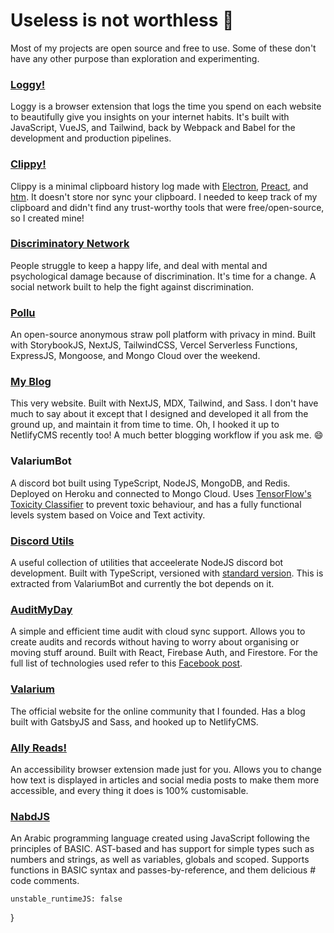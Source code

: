 
<SEO
	description='An overview of my favourite projects'
	path='projects'
	title='Projects'
/>

<Layout>

# Useless is not worthless 🚀

Most of my projects are open source and free to use. Some of these don't
have any other purpose than exploration and experimenting.


<a href='https://github.com/kl13nt/loggy'>
	<h3>Loggy!</h3>
</a>

Loggy is a browser extension that logs the time you spend on each website to beautifully give you insights on your internet habits. It's built with JavaScript, VueJS, and Tailwind, back by Webpack and Babel for the development and production pipelines.

<a href='https://github.com/kl13nt/clippy'>
	<h3>Clippy!</h3>
</a>

Clippy is a minimal clipboard history log made with
[Electron](https://electronjs.org), [Preact](https://preactjs.com), and
[htm](https://github.com/developit/htm). It doesn't store nor sync your
clipboard. I needed to keep track of my clipboard and didn't find any
trust-worthy tools that were free/open-source, so I created mine!

<a href='/projects/discriminatory'>
	<h3>Discriminatory Network</h3>
</a>

People struggle to keep a happy life, and deal with mental and psychological damage because of discrimination. It's time for a change. A social network built to help the fight against discrimination.

<a href='https://pollu.vercel.app'>
	<h3>Pollu</h3>
</a>

An open-source anonymous straw poll platform with privacy in mind.
Built with StorybookJS, NextJS, TailwindCSS, Vercel Serverless
Functions, ExpressJS, Mongoose, and Mongo Cloud over the weekend.

<a href='/'>
	<h3>My Blog</h3>
</a>

This very website. Built with NextJS, MDX, Tailwind, and Sass. I don't have much to say about it except that I designed and developed it all from the ground up, and maintain it from time to time. Oh, I hooked it up to NetlifyCMS recently too! A much better blogging workflow if you ask me. 😄

<h3>ValariumBot</h3>

A discord bot built using TypeScript, NodeJS, MongoDB, and Redis.
Deployed on Heroku and connected to Mongo Cloud. Uses [TensorFlow's Toxicity Classifier] to prevent toxic behaviour, and has a fully functional levels system based on Voice and Text activity.

<a href='https://github.com/KL13NT/discord-utils'>
	<h3>Discord Utils</h3>
</a>

A useful collection of utilities that acceelerate NodeJS discord bot development. Built with TypeScript, versioned with [standard version]. This is extracted from ValariumBot and currently the bot depends on it.

<a href='https://auditmyday.netlify.app'>
	<h3>AuditMyDay</h3>
</a>

A simple and efficient time audit with cloud sync support. Allows you to create audits and records without having to worry about organising or moving stuff around. Built with React, Firebase Auth, and Firestore. For the full list of technologies used refer to this [Facebook post].

<a href='https://valarium.netlify.app'>
	<h3>Valarium</h3>
</a>

The official website for the online community that I founded. Has a blog built with GatsbyJS and Sass, and hooked up to NetlifyCMS.

<a href='https://KL13NT.github.io/ally-reads'>
	<h3>Ally Reads!</h3>
</a>

An accessibility browser extension made just for you. Allows you to change how text is displayed in articles and social media posts to make them more accessible, and every thing it does is 100% customisable.

<a href='https://nabdjs.netlify.app'>
	<h3>NabdJS</h3>
</a>

An Arabic programming language created using JavaScript following the principles of BASIC. AST-based and has support for simple types such as numbers and strings, as well as variables, globals and scoped. Supports functions in BASIC syntax and passes-by-reference, and them delicious # code comments.

[tensorflow's toxicity classifier]: https://github.com/tensorflow/tfjs-models/tree/master/toxicity
[standard version]: https://github.com/conventional-changelog/standard-version
[facebook post]: https://www.facebook.com/groups/egyptian.geeks/permalink/3130397693666584

</Layout>

	unstable_runtimeJS: false
}
